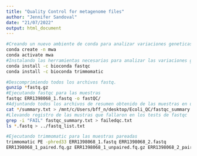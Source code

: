 ```yaml
---
title: "Quality Control for metagenome files"
author: "Jennifer Sandoval"
date: "21/07/2022"
output: html_document
---
```


```bash
#Creando un nuevo ambiente de conda para analizar variaciones geneticas
conda create -n mwa
conda activate mwa
#Instalando las herramientas necesarias para analizar las variaciones geneticas
conda install -c bioconda fastqc
conda install -c bioconda trimmomatic
```

```bash
#Descomprimiendo todos los archivos fastq.
gunzip *fastq.gz
#Ejecutando fastqc para las muestras
fastqc ERR1398068_1.fastq -o fastQC/
#Adjuntando todos los archivos de resumen obtenido de las muestras en uno solo
cat */summary.txt > /mnt/c/Users/bff_n/desktop/Ecoli_QC/fastqc_summary.txt
#Llevando registro de las mustras que fallaron en los tests de fastqc
grep -i "FAIL" fastqc_summary.txt > failedqc.txt
ls *.fastq > ../fastq_list.txt

#Ejecutando trimmomatic para las muestras pareadas
trimmomatic PE -phred33 ERR1398068_1.fastq ERR1398068_2.fastq 
ERR1398068_1_paired.fq.gz ERR1398068_1_unpaired.fq.gz ERR1398068_2_paired.fq.gz ERR1398068_2_unpaired.fq.gz ILLUMINACLIP:NexteraPE-PE.fa:2:30:10 LEADING:3 TRAILING:3 SLIDINGWINDOW:4:20 MINLEN:36

```